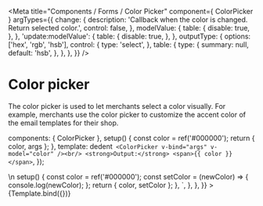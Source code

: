 
<Meta
  title="Components / Forms / Color Picker"
  component={ ColorPicker }
  argTypes={{
    change: {
      description: 'Callback when the color is changed. Return selected color.',
      control: false,
    },
    modelValue: {
      table: {
        disable: true,
      },
    },
    'update:modelValue': {
      table: {
        disable: true,
      },
    },
    outputType: {
      options: ['hex', 'rgb', 'hsb'],
      control: {
        type: 'select',
      },
      table: {
        type: {
          summary: null,
          default: 'hsb',
        },
      },
    },
  }}
/>

# Color picker

The color picker is used to let merchants select a color visually.
For example, merchants use the color picker to customize the accent color of the email templates for their shop.

  components: { ColorPicker },
  setup() {
    const color = ref('#000000');
    return { color, args };
  },
  template: dedent`
  <ColorPicker v-bind="args" v-model="color" /><br/>
  <strong>Output:</strong> <span>{{ color }}</span>`,
});

<Canvas>
  <Story
    name="Color Picker"
    height="210px"
    parameters={{
      docs: {
        source: {
          code: dedent`
            <ColorPicker v-bind="args" @change="setColor" v-model="color" />\n
            setup() {
              const color = ref('#000000');
              const setColor = (newColor) => {
                console.log(newColor);
              };
              return { color, setColor };
            },
          `,
        },
      },
    }}
  >
    {Template.bind({})}
  </Story>
</Canvas>

<ArgsTable story="Color Picker"/>
